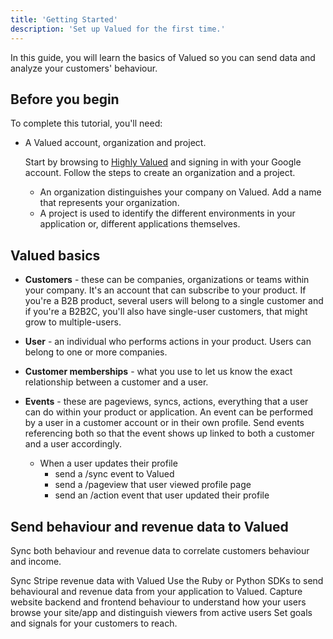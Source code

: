```yaml
---
title: 'Getting Started'
description: 'Set up Valued for the first time.'
---
```


In this guide, you will learn the basics of Valued so you can send data and analyze your customers' behaviour.

## Before you begin

To complete this tutorial, you'll need:

* A Valued account, organization and project.

    Start by browsing to [Highly Valued](https://highly.valued.app) and signing in with your Google account. Follow the steps to create an organization and a project.
     * An organization distinguishes your company on Valued. Add a name that represents your organization.
     * A project is used to identify the different environments in your application or, different applications themselves.
  
## Valued basics

* **Customers** - these can be companies, organizations or teams within your company. It's an account that can subscribe to your product. If you're a B2B product, several users will belong to a single customer and if you're a B2B2C, you'll also have single-user customers, that might grow to multiple-users.
* **User** - an individual who performs actions in your product. Users can belong to one or more companies. 
* **Customer memberships** - what you use to let us know the exact relationship between a customer and a user.

* **Events** - these are pageviews, syncs, actions, everything that a user can do within your product or application. An event can be performed by a user in a customer account or in their own profile. Send events referencing both so that the event shows up linked to both a customer and a user accordingly. 
  * When a user updates their profile 
    * send a /sync event to Valued
    * send a /pageview that user viewed profile page
    * send an /action event that user updated their profile

## Send behaviour and revenue data to Valued

Sync both behaviour and revenue data to correlate customers behaviour and income.

<CardGroup cols={2}>
  <Card
    title="Stripe Integration"
    icon="stripe-s"
    href="integrations/stripe"
  >
    Sync Stripe revenue data with Valued
  </Card>
  <Card
    title="SDK Libraries"
    icon="code"
    href="integrations/sdks"
  >
    Use the Ruby or Python SDKs to send behavioural and revenue data from your application to Valued. 
  </Card>
  <Card
    title="Capturing behavior"
    icon="screwdriver-wrench"
    href="guides/capturing-behavior"
  >
    Capture website backend and frontend behaviour to understand how your users browse your site/app and distinguish viewers from active users
  </Card>
  <Card
    title="Goals and Signals"
    icon="bullseye"
    href="guides/goals-and-signals"
  >
    Set goals and signals for your customers to reach.
  </Card>
</CardGroup>
